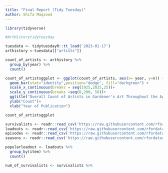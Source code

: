 ```yaml
---
title: "Final Report (Tidy Tuesday)"
author: Shifa Maqsood
---
```


```r
library(tidyverse)

#ArtHistorytidytuesday

tuesdata <- tidytuesdayR::tt_load('2023-01-17')
arthistory <-tuesdata[["artists"]]

count_of_artists <- arthistory %>%
  group_by(year) %>%
  count()

count_of_artistsggplot <- ggplot(count_of_artists, aes(x= year, y=n)) +
  geom_bar(stat="identity",position="dodge", fill="darkgreen") +
  scale_x_continuous(breaks = seq(1925,2025,25))+
  scale_y_continuous(breaks =seq(0,200, 50))+
  ggtitle("Overall Count of Artists in Gardener's Art Throughout the Ages")+
  ylab("Count")+
  xlab("Year of Publication")

count_of_artistsggplot 
```

```r

survivalists <- readr::read_csv('https://raw.githubusercontent.com/rfordatascience/tidytuesday/master/data/2023/2023-01-24/survivalists.csv')
loadouts <- readr::read_csv('https://raw.githubusercontent.com/rfordatascience/tidytuesday/master/data/2023/2023-01-24/loadouts.csv')
episodes <- readr::read_csv('https://raw.githubusercontent.com/rfordatascience/tidytuesday/master/data/2023/2023-01-24/episodes.csv')
seasons <- readr::read_csv('https://raw.githubusercontent.com/rfordatascience/tidytuesday/master/data/2023/2023-01-24/seasons.csv')

popularloadout <- loadouts %>%
  group_by(item) %>%
  count()

num_of_survivalists <- survivalists %>%
  
  


```
